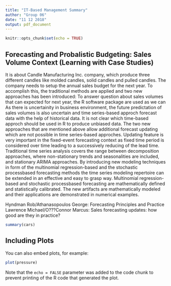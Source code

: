 ```yaml
---
title: "IT-Based Management Summary"
author: "Group 06"
date: "11 12 2018"
output: pdf_document
---
```


```r
knitr::opts_chunk$set(echo = TRUE)
```

## Forecasting and Probalistic Budgeting: Sales Volume Context (Learning with Case Studies)
\section{Use Case}
It is about Candle Manufacturing Inc. company, which produce three different candles like molded candles, solid candles and pulled candles. The company needs to setup the annual sales budget for the next year. To accomplish this, the traditional \textit{time series-based forecasting} methods are applied and two new approaches has been introduced: \newline
\textit{multinominal reggression-based} \newline
\textit{stochastic process-based forecasting of time series}\newline
To answer question about sales volumes that can expected for next year, the R software package are used as we can 
\begin{itemize}
\item perform a traditional time series analysis and use the model for \textbf{time series-based forecasting} for the next year
\item use timely intervals and perform a \textbf{regression-based forecasting}
\item read monthly sales from transactional data
\item perform a \textbf{stochastic process-based forecasting}
\item derive year-end forecast in fixed-event form
\item budget-forecast deviation with p-value to perform adjustments
\end{itemize}

\section {Problem Statement}
As there is uncertainity in business environment, the future predictation of sales volumes is also uncertain and time series-based approch forecast data with the help of historical data. It is not clear which time-based approch should be used in R to produce unbiased data. The two new approaches that are mentioned above allow additional forecast updating which are not possible in time series-based approches. Updating feature is very important in the fixed-event forecasting\footnote{ In the management control the fixed-event forecasts are the year-end forecasts} context as fixed time period is considered over time leading to a successively reducing of the lead time. 
\section {Contribution}
Traditional time series analysis covers the range between decomposition approaches, where non-stationary trends and seasonalities are included, and stationary ARIMA approaches. By introducing new modeling techniques in form of the multinomial regression-based and the stochastic processbased forecasting methods the time series modeling repertoire can be extended in
an effective and easy to grasp way.\newpage
\textbf{Result} 
\newline Multinomial regression-based and stochastic processbased forecasting are mathematically defined and statistically calibrated.
\section{Research Methodology}
The new artifacts are mathematically modeled and their applications are demonstrated in numerical examples.
\section{Research literature}
Hyndman Rob/Athanasopoulos George: Forecasting Principles and
Practice
Lawrence Michael/O???Connor Marcus: Sales forecasting updates:
how good are they in practice?
```r
summary(cars)
```

## Including Plots

You can also embed plots, for example:

```r
plot(pressure)
```

Note that the `echo = FALSE` parameter was added to the code chunk to prevent printing of the R code that generated the plot.
